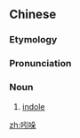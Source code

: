==Chinese==
{{zh-forms}}
{{zh-wp|zh|yue}}

===Etymology===
{{bor|zh|en|indole}}

===Pronunciation===
{{zh-pron
|m=yǐnduǒ
|c=jan5 do2
|cat=n
}}

===Noun===
{{zh-noun}}

# {{lb|zh|organic compound}} [[indole]]

[[zh:吲哚]]